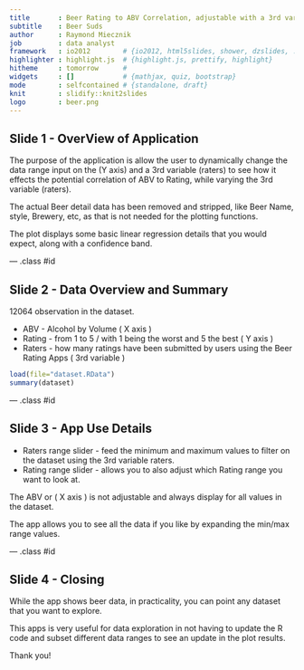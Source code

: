 ```yaml
---
title       : Beer Rating to ABV Correlation, adjustable with a 3rd variable, number of Raters
subtitle    : Beer Suds
author      : Raymond Miecznik
job         : data analyst
framework   : io2012        # {io2012, html5slides, shower, dzslides, ...}
highlighter : highlight.js  # {highlight.js, prettify, highlight}
hitheme     : tomorrow      # 
widgets     : []            # {mathjax, quiz, bootstrap}
mode        : selfcontained # {standalone, draft}
knit        : slidify::knit2slides
logo        : beer.png
---
```



## Slide 1 - OverView of Application

The purpose of the application is allow the user to dynamically change the data range input
on the (Y axis) and a 3rd variable (raters) to see how it effects the potential correlation 
of ABV to Rating, while varying the 3rd variable (raters).

The actual Beer detail data has been removed and stripped, like Beer Name, style, Brewery, etc,
as that is not needed for the plotting functions.

The plot displays some basic linear regression details that you would expect, along with a confidence band.

--- .class #id 

## Slide 2 - Data Overview and Summary

12064 observation in the dataset.

* ABV - Alcohol by Volume ( X axis )
* Rating - from 1 to 5 / with 1 being the worst and 5 the best ( Y axis )
* Raters - how many ratings have been submitted by users using the Beer Rating Apps ( 3rd variable )

```r
load(file="dataset.RData")
summary(dataset)
```

--- .class #id 

## Slide 3 - App Use Details

* Raters range slider - feed the minimum and maximum values to filter on the dataset using the 3rd variable raters.
* Rating range slider - allows you to also adjust which Rating range you want to look at.

The ABV or ( X axis ) is not adjustable and always display for all values in the dataset.

The app allows you to see all the data if you like by expanding the min/max range values.


--- .class #id 

## Slide 4 - Closing

While the app shows beer data, in practicality, you can point any dataset that you want to explore.

This apps is very useful for data exploration in not having to update the R code and subset different
data ranges to see an update in the plot results.

Thank you!






